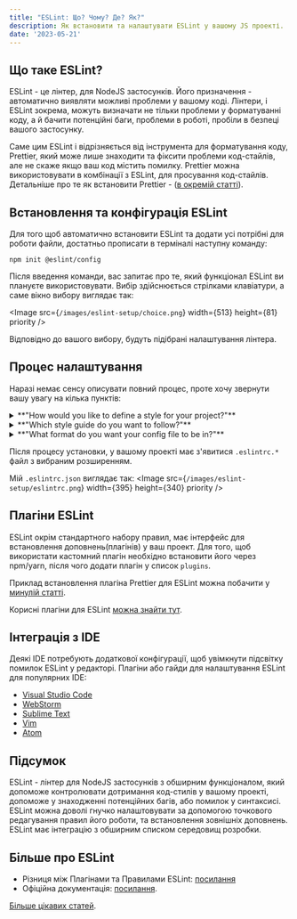 ```yaml
---
title: "ESLint: Що? Чому? Де? Як?"
description: Як встановити та налаштувати ESLint у вашому JS проекті.
date: '2023-05-21'
---
```


## Що таке ESLint?

ESLint - це лінтер, для NodeJS застосунків. Його призначення - автоматично виявляти можливі проблеми у вашому коді. Лінтери, і ESLint зокрема, можуть визначати не тільки проблеми у форматуванні коду, а й бачити потенційні баги, проблеми в роботі, пробіли в безпеці вашого застосунку.

Саме цим ESLint і відрізняється від інструмента для форматування коду, Prettier, який може лише знаходити та фіксити проблеми код-стайлів, але не скаже якщо ваш код містить помилку. Prettier можна використовувати в комбінації з ESLint, для просування код-стайлів. Детальніше про те як встановити Prettier - ([в окремій статті](prettier-setup)).

## Встановлення та конфігурація ESLint

Для того щоб автоматично встановити ESLint та додати усі потрібні для роботи файли, достатньо прописати в терміналі наступну команду:

```
npm init @eslint/config
```

Після введення команди, вас запитає про те, який функціонал ESLint ви плануєте використовувати. Вибір здійснюється стрілками клавіатури, а саме вікно вибору виглядає так:

<Image
    src={`/images/eslint-setup/choice.png`}
    width={513}
    height={81}
    priority
/>

Відповідно до вашого вибору, будуть підібрані налаштування лінтера.

## Процес налаштування

Наразі немає сенсу описувати повний процес, проте хочу звернути вашу увагу на кілька пунктів:

<details>
    <summary>**"How would you like to define a style for your project?"**</summary>

    В цій опції раджу обрати варіант з `guide`, якщо ви налаштовуєте ESLint вперше. Будь-які потрібні вам налаштування можна буде змінити після встановлення, коли вам це буде потрібно.
</details>

<details>
    <summary>**"Which style guide do you want to follow?"**</summary>

    Знову ж таки, для першого разу раджу встановити `Standard`, і змінити в разі потреби.
</details>

<details>
    <summary>**"What format do you want your config file to be in?"**</summary>

    Тут можете обирати будь-який з форматів. Але наголошу, що більшість статтей в інтернеті використовують саме JSON формат. Ця стаття не буде виключенням.
</details>

Після процесу установки, у вашому проекті має з'явитися `.eslintrc.*` файл з вибраним розширенням.

Мій `.eslintrc.json` виглядає так:
<Image
    src={`/images/eslint-setup/eslintrc.png`}
    width={395}
    height={340}
    priority
/>

## Плагіни ESLint

ESLint окрім стандартного набору правил, має інтерфейс для встановлення доповнень(плагінів) у ваш проект. Для того, щоб використати кастомний плагін необхідно встановити його через npm/yarn, після чого додати плагін у список `plugins`.

Приклад встановлення плагіна Prettier для ESLint можна побачити у [минулій статті](prettier-setup).

Корисні плагіни для ESLint [можна знайти тут](https://github.com/dustinspecker/awesome-eslint#plugins).

## Інтеграція з IDE

Деякі IDE потребують додаткової конфігурації, щоб увімкнути підсвітку помилок ESLint у редакторі. Плагіни або гайди для налаштування ESLint для популярних IDE:

- [Visual Studio Code](https://marketplace.visualstudio.com/items?itemName=dbaeumer.vscode-eslint)
- [WebStorm](https://www.jetbrains.com/help/webstorm/eslint.html#ws_js_eslint_activate)
- [Sublime Text](https://packagecontrol.io/packages/ESLint)
- [Vim](https://vimawesome.com/plugin/eslint)
- [Atom](https://hackernoon.com/set-up-eslint-in-atom-83dfb3d34fdf)

## Підсумок

ESLint - лінтер для NodeJS застосунків з обширним функціоналом, який допоможе контролювати дотримання код-стилів у вашому проекті, допоможе у знаходженні потенційних багів, або помилок у синтаксисі. ESLint можна доволі гнучко налаштовувати за допомогою точкового редагування правил його роботи, та встановлення зовнішніх доповнень. ESLint має інтеграцію з обширним списком середовищ розробки.

## Більше про ESLint

- Різниця між Плагінами та Правилами ESLint: [посилання](eslint-rules-vs-plugins)
- Oфіційна документація: [посилання](https://eslint.org/docs/latest/).

[Більше цікавих статей](/).
